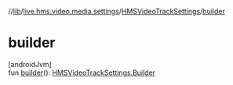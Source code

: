 //[lib](../../../index)/[live.hms.video.media.settings](../index)/[HMSVideoTrackSettings](index)/[builder](builder)

# builder

[androidJvm]\
fun [builder](builder)(): [HMSVideoTrackSettings.Builder](-builder/index)
